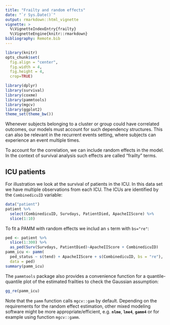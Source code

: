 ```yaml
---
title: "Frailty and random effects"
date: "`r Sys.Date()`"
output: rmarkdown::html_vignette
vignette: >
  %\VignetteIndexEntry{frailty}
  %\VignetteEngine{knitr::rmarkdown}
bibliography: Remote.bib
---
```


```r
library(knitr)
opts_chunk$set(
  fig.align = "center",
  fig.width = 4,
  fig.height = 4,
  crop=TRUE)
```

```r
library(dplyr)
library(survival)
library(coxme)
library(pammtools)
library(mgcv)
library(ggplot2)
theme_set(theme_bw())
```

Whenever subjects belonging to a cluster or group could have correlated outcomes,
our models must account for such dependency structures. This can also be relevant in the recurrent events setting, where subjects can experience an event multiple times.

To account for the correlation, we can include random effects in the model.
In the context of survival analysis such effects are called "frailty" terms.

## ICU patients

For illustration we look at the survival of patients in the ICU. In this data set we have multiple observations from each ICU. The ICUs are identified by the `CombinedicuID` variable:

```r
data("patient")
patient %>%
  select(CombinedicuID, Survdays, PatientDied, ApacheIIScore) %>%
  slice(1:10)
```

To fit a PAMM with random effects we includ an `s` term with `bs="re"`:

```r
ped <- patient %>%
  slice(1:300) %>%
  as_ped(Surv(Survdays, PatientDied)~ApacheIIScore + CombinedicuID)
pamm_icu <- pamm(
  ped_status ~ s(tend) + ApacheIIScore + s(CombinedicuID, bs = "re"),
  data = ped)
summary(pamm_icu)
```

The `pammtools` package also provides a convenience function for a
quantile-quantile plot of the estimated frailties to check the
Gaussian assumption:


```r
gg_re(pamm_icu)
```


Note that the `pamm` function calls `mgcv::gam` by default. Depending on the requirements for the random effect estimation, other mixed modeling software might be more appropriate/efficient, e.g. **`nlme`**, **`lme4`**, **`gamm4`** or for example using function `mgcv::gamm`.
